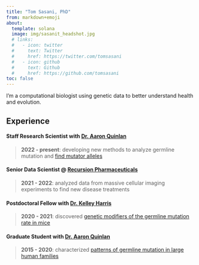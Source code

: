 ```yaml
---
title: "Tom Sasani, PhD"
from: markdown+emoji
about:
  template: solana
  image: img/sasanit_headshot.jpg
  # links:
  #   - icon: twitter
  #     text: Twitter
  #     href: https://twitter.com/tomsasani
  #   - icon: github
  #     text: Github
  #     href: https://github.com/tomsasani
toc: false
---
```


I’m a computational biologist using genetic data to better understand health and evolution.

## Experience

#### Staff Research Scientist with [Dr. Aaron Quinlan](http://quinlanlab.org/)

> **2022 - present**: developing new methods to analyze germline mutation and [find mutator alleles](https://doi.org/10.7554/eLife.89096.1)

#### Senior Data Scientist @ [Recursion Pharmaceuticals](https://www.recursion.com/)

> **2021 - 2022**: analyzed data from massive cellular imaging experiments to find new disease treatments

#### Postdoctoral Fellow with [Dr. Kelley Harris](https://sites.google.com/site/harriskelley/home)

> **2020 - 2021**: discovered [genetic modifiers of the germline mutation rate in mice](https://www.nature.com/articles/s41586-022-04701-5)

#### Graduate Student with [Dr. Aaron Quinlan](http://quinlanlab.org/)

> **2015 - 2020**: characterized [patterns of germline mutation in large human families](https://elifesciences.org/articles/46922)

<!-- ## Education 

**University of Utah** | Salt Lake City, UT 

> Ph.D in Human Genetics | 2015 - 2019

**Lawrence University** | Appleton, WI

> B.A. in Biochemistry, *summa cum laude* | 2011 - 2015 -->
